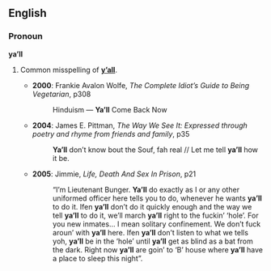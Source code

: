 ==English==

===Pronoun===
'''ya’ll''' {{p}}

# {{nonstandard}} Common misspelling of '''[[y’all]]'''.
#*'''2000''': Frankie Avalon Wolfe, ''The Complete Idiot’s Guide to Being Vegetarian'', p308
#*:Hinduism — '''Ya’ll''' Come Back Now
#*'''2004''': James E. Pittman, ''The Way We See It: Expressed through poetry and rhyme from friends and family'', p35
#*:'''Ya’ll''' don’t know bout the Souf, fah real // Let me tell '''ya’ll''' how it be.
#*'''2005''': Jimmie, ''Life, Death And Sex In Prison'', p21
#*:“I’m Lieutenant Bunger. '''Ya’ll''' do exactly as I or any other uniformed officer here tells you to do, whenever he wants '''ya’ll''' to do it. Ifen '''ya’ll''' don’t do it quickly enough and the way we tell '''ya’ll''' to do it, we’ll march '''ya’ll''' right to the fuckin’ ‘hole’. For you new inmates… I mean solitary confinement. We don’t fuck aroun’ with '''ya’ll''' here. Ifen '''ya’ll''' don’t listen to what we tells yoh, '''ya’ll''' be in the ‘hole’ until '''ya’ll''' get as blind as a bat from the dark. Right now '''ya’ll''' are goin’ to ‘B’ house where '''ya’ll''' have a place to sleep this night”.